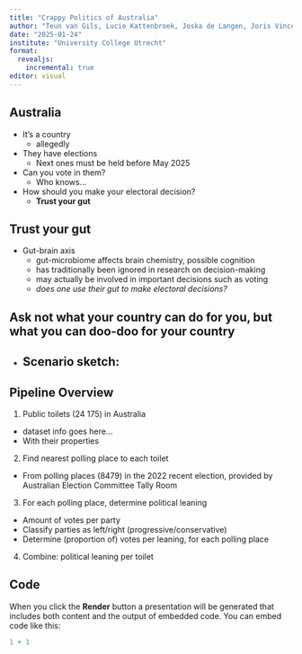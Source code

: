 ```yaml
---
title: "Crappy Politics of Australia"
author: "Teun van Gils, Lucie Kattenbroek, Joska de Langen, Joris Vincent"
date: "2025-01-24"
institute: "University College Utrecht"
format: 
  revealjs:
    incremental: true   
editor: visual
---
```


## Australia
::: {.incremental}
- It's a country
  - allegedly
- They have elections
  - Next ones must be held before May 2025
- Can you vote in them?
  - Who knows...
- How should you make your electoral decision?
  - **Trust your gut**
:::

## Trust your gut
::: {.incremental}
- Gut-brain axis
  - gut-microbiome affects brain chemistry, possible cognition
  - has traditionally been ignored in research on decision-making
  - may actually be involved in important decisions such as voting
  - *does one use their gut to make electoral decisions?*
:::

## Ask not what your country can do for you, but what you can doo-doo for your country
::: {.incremental}
- Scenario sketch:
  - 
:::



## Pipeline Overview

1. Public toilets (24 175) in Australia
  - dataset info goes here...
  - With their properties
2. Find nearest polling place to each toilet
  - From polling places (8479) in the 2022 recent election,
    provided by Australian Election Committee Tally Room
3. For each polling place, determine political leaning
  - Amount of votes per party
  - Classify parties as left/right (progressive/conservative)
  - Determine (proportion of) votes per leaning, for each polling place
4. Combine: political leaning per toilet


## Code

When you click the **Render** button a presentation will be generated that includes both content and the output of embedded code. You can embed code like this:

```r
1 + 1
```
